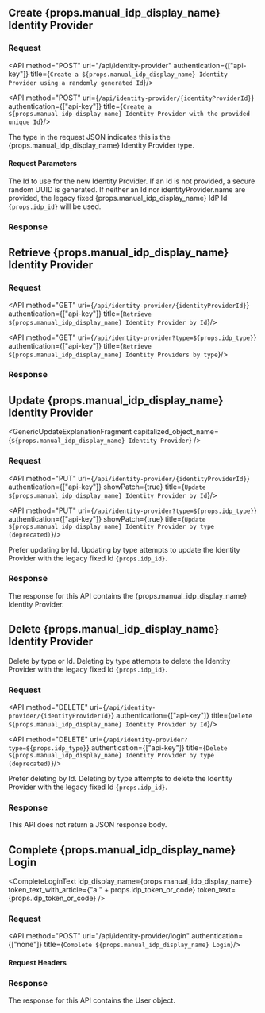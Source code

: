 
## Create {props.manual_idp_display_name} Identity Provider

### Request

<API method="POST" uri="/api/identity-provider" authentication={["api-key"]} title={`Create a ${props.manual_idp_display_name} Identity Provider using a randomly generated Id`}/>

<API method="POST" uri={`/api/identity-provider/{identityProviderId}`} authentication={["api-key"]} title={`Create a ${props.manual_idp_display_name} Identity Provider with the provided unique Id`}/>

The <InlineField>type</InlineField> in the request JSON indicates this is the {props.manual_idp_display_name} Identity Provider type.

#### Request Parameters

<APIBlock>
  <APIField name="identityProviderId" type="UUID" optional defaults="secure random UUID" since="1.61.0">
    The Id to use for the new Identity Provider. If an Id is not provided, a secure random UUID is generated. If neither an Id nor <InlineField>identityProvider.name</InlineField> are provided, the legacy fixed {props.manual_idp_display_name} IdP Id <code>{props.idp_id}</code> will be used.
  </APIField>
</APIBlock>

<OauthIdpRequestBody idp_lowercase={props.idp_lowercase}
                     idp_type={props.idp_type}
                     idp_display_name={props.manual_idp_display_name}
                     idp_linking_strategy={props.idp_linking_strategy}
                     idp_login_method={props.idp_login_method}
                     idp_since={props.idp_since}
                     optional_tag={props.optional_tag} />

### Response

<StandardPostResponseCodes never_search_error />

<OauthIdpResponseBody idp_lowercase={props.idp_lowercase}
                      idp_type={props.idp_type}
                      idp_display_name={props.manual_idp_display_name}
                      idp_linking_strategy={props.idp_linking_strategy}
                      idp_login_method={props.idp_login_method}
                      idp_since={props.idp_since}
                      idp_id={props.idp_id}
                      optional_tag={props.optional_tag} />


## Retrieve {props.manual_idp_display_name} Identity Provider


### Request

<API method="GET" uri={`/api/identity-provider/{identityProviderId}`} authentication={["api-key"]} title={`Retrieve ${props.manual_idp_display_name} Identity Provider by Id`}/>

<API method="GET" uri={`/api/identity-provider?type=${props.idp_type}`} authentication={["api-key"]} title={`Retrieve ${props.manual_idp_display_name} Identity Providers by type`}/>

### Response

<StandardGetResponseCodes never_search_error />

<OauthIdpResponseBody idp_lowercase={props.idp_lowercase}
                      idp_type={props.idp_type}
                      idp_display_name={props.manual_idp_display_name}
                      idp_linking_strategy={props.idp_linking_strategy}
                      idp_login_method={props.idp_login_method}
                      idp_since={props.idp_since}
                      idp_id={props.idp_id}
                      optional_tag={props.optional_tag} />


## Update {props.manual_idp_display_name} Identity Provider

<GenericUpdateExplanationFragment capitalized_object_name={`${props.manual_idp_display_name} Identity Provider`} />

### Request

<API method="PUT" uri={`/api/identity-provider/{identityProviderId}`} authentication={["api-key"]} showPatch={true} title={`Update ${props.manual_idp_display_name} Identity Provider by Id`}/>

<API method="PUT" uri={`/api/identity-provider?type=${props.idp_type}`} authentication={["api-key"]} showPatch={true} title={`Update ${props.manual_idp_display_name} Identity Provider by type (deprecated)`}/>

<DeprecatedSince since="1.61.0">Prefer updating by Id. Updating by type attempts to update the Identity Provider with the legacy fixed Id <code>{props.idp_id}</code>.</DeprecatedSince>

<OauthIdpRequestBody idp_lowercase={props.idp_lowercase}
                     idp_type={props.idp_type}
                     idp_display_name={props.manual_idp_display_name}
                     idp_linking_strategy={props.idp_linking_strategy}
                     idp_since={props.idp_since}
                     optional_tag={props.optional_tag} />
### Response

The response for this API contains the {props.manual_idp_display_name} Identity Provider.

<StandardPutResponseCodes never_search_error />

<OauthIdpResponseBody idp_lowercase={props.idp_lowercase}
                      idp_type={props.idp_type}
                      idp_display_name={props.manual_idp_display_name}
                      idp_linking_strategy={props.idp_linking_strategy}
                      idp_since={props.idp_since}
                      idp_id={props.idp_id}
                      optional_tag={props.optional_tag} />


## Delete {props.manual_idp_display_name} Identity Provider

Delete by type or Id. Deleting by type attempts to delete the Identity Provider with the legacy fixed Id <code>{props.idp_id}</code>.

### Request

<API method="DELETE" uri={`/api/identity-provider/{identityProviderId}`} authentication={["api-key"]} title={`Delete ${props.manual_idp_display_name} Identity Provider by Id`}/>

<API method="DELETE" uri={`/api/identity-provider?type=${props.idp_type}`} authentication={["api-key"]} title={`Delete ${props.manual_idp_display_name} Identity Provider by type (deprecated)`}/>

<DeprecatedSince since="1.61.0">Prefer deleting by Id. Deleting by type attempts to delete the Identity Provider with the legacy fixed Id <code>{props.idp_id}</code>.</DeprecatedSince>

### Response

This API does not return a JSON response body.

<StandardDeleteResponseCodes never_search_error />


## Complete {props.manual_idp_display_name} Login

<CompleteLoginText idp_display_name={props.manual_idp_display_name} token_text_with_article={"a " + props.idp_token_or_code} token_text={props.idp_token_or_code} />

### Request

<API method="POST" uri="/api/identity-provider/login" authentication={["none"]} title={`Complete ${props.manual_idp_display_name} Login`}/>

#### Request Headers

<APIBlock>
  <div class="border-t-2"></div>
  <XForwardedForHeader />
  <XFusionauthTenantIdHeaderScopedOperationRowOnly />
</APIBlock>

<IdentityProviderLoginRequestBody idp_token_or_code={props.idp_token_or_code}
                                  idp_display_name={props.manual_idp_display_name}
                                  idp_lowercase={props.idp_lowercase}
                                  idp_since={props.idp_since} />

### Response

The response for this API contains the User object.

<IdentityProviderLoginResponseBody idp_display_name={props.manual_idp_display_name} />
